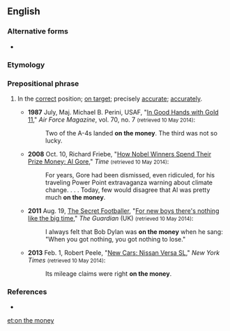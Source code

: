 ==English==

===Alternative forms===
* {{l|en|right on the money}}

===Etymology===
{{rfe|lang=en}}

===Prepositional phrase===
{{head|en|prepositional phrase}}

# {{lb|en|idiomatic}} In the [[correct]] position; [[on target]]; precisely [[accurate]]; [[accurately]].
#* '''1987''' July, Maj. Michael B. Perini, USAF, "[http://www.airforcemag.com/MagazineArchive/Pages/1987/July%201987/0787gold.aspx In Good Hands with Gold 11]," ''Air Force Magazine'', vol. 70, no. 7 <small>(retrieved 10 May 2014)</small>:
#*: Two of the A-4s landed '''on the money'''. The third was not so lucky.
#* '''2008''' Oct. 10, Richard Friebe, "[http://content.time.com/time/specials/packages/article/0,28804,1848817_1848816_1848814,00.html How Nobel Winners Spend Their Prize Money: Al Gore]," ''Time'' <small>(retrieved 10 May 2014)</small>:
#*: For years, Gore had been dismissed, even ridiculed, for his traveling Power Point extravaganza warning about climate change. . . . Today, few would disagree that Al was pretty much '''on the money'''.
#* '''2011''' Aug. 19, [[w:The Secret Footballer|The Secret Footballer]], "[http://www.theguardian.com/football/blog/2011/aug/19/the-secret-footballer-new-boys For new boys there's nothing like the big time]," ''The Guardian'' (UK) <small>(retrieved 10 May 2014)</small>:
#*: I always felt that Bob Dylan was '''on the money''' when he sang: "When you got nothing, you got nothing to lose."
#* '''2013''' Feb. 1, Robert Peele, "[http://www.nytimes.com/2013/02/03/automobiles/autoreviews/the-mouse-that-roars.html New Cars: Nissan Versa SL]," ''New York Times'' <small>(retrieved 10 May 2014)</small>:
#*: Its mileage claims were right '''on the money'''.

===References===
* {{R:OneLook}}

[[et:on the money]]